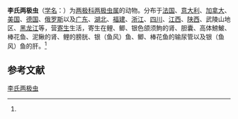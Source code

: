 {{Speciesbox
| name = 李氏两极虫
| status = 
| status_system = 
| image = 
| genus = Myxidium
| species = lieberkuhni
| authority = (Butschli, 1882)<ref name='id9188'>{{cite web| url =http://www.bioinfo.cn/db05/BjdwSpecies.php?action=view&id=9188| title =李氏两极虫| work =《中国动物物种编目数据库》| publisher =中国科学院微生物研究所| author =中国科学院动物研究所| accessdate =2009-04-16| deadurl =yes| archiveurl =https://web.archive.org/web/20160305093342/http://www.bioinfo.cn/db05/BjdwSpecies.php?action=view&id=9188| archivedate =2016-03-05}}</ref>
}}

'''李氏两极虫'''（[[学名|学名]]：{{lang|la|''Myxidium lieberkuhni''}}）为[[两极科|两极科]][[两极虫属|两极虫属]]的动物。分布于[[法国|法国]]、[[意大利|意大利]]、[[加拿大|加拿大]]、[[美国|美国]]、[[德国|德国]]、[[俄罗斯|俄罗斯]]以及[[广东|广东]]、[[湖北|湖北]]、[[福建|福建]]、[[浙江|浙江]]、[[四川|四川]]、[[江西|江西]]、[[陕西|陕西]]、武陵山地区、[[黑龙江|黑龙江]]等，营[[寄生|寄生]]生活，寄生在鲤、鲫、银色颌须鮈的肾、胆囊、高体鰟鮍、棒花鱼、泥鳅的肾、鲤的膀胱、银（鱼风）鱼、鲫、棒花鱼的输尿管以及银（鱼风）鱼的肝。<ref name='id9188'/>

== 参考文献 ==
{{reflist}}

{{Wikispecies|Myxidium lieberkuhni}}
{{Taxonbar|from=Q11097128}}

[[Category:两极虫属|李氏两极虫]]


{{Cnidarian-stub}}